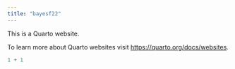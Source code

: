 ```yaml
---
title: "bayesf22"
---
```


This is a Quarto website.

To learn more about Quarto websites visit <https://quarto.org/docs/websites>.

```r
1 + 1
```
